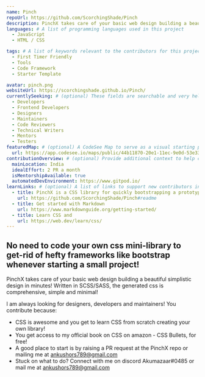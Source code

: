 ```yaml
---
name: Pinch
repoUrl: https://github.com/ScorchingShade/Pinch
description: PinchX takes care of your basic web design building a beautiful simplistic design in minutes! Written in SCSS/SASS, the generated css is comprehensive, simple and minimal!
languages: # A list of programming languages used in this project
  - JavaScript
  - HTML / CSS

tags: # A list of keywords relevant to the contributors for this project
  - First Timer Friendly
  - Tools
  - Code Framework
  - Starter Template

avatar: pinch.png
websiteUrl: https://scorchingshade.github.io/Pinch/
currentlySeeking: # (optional) These fields are searchable and very helpful for contributors to match well with your project
  - Developers
  - Frontend Developers
  - Designers
  - Maintainers
  - Code Reviewers
  - Technical Writers
  - Mentors
  - Testers
featuredMap: # (optional) A CodeSee Map to serve as a visual starting point for contributors
  url: https://app.codesee.io/maps/public/44b11870-20e1-11ec-9e0d-53e330c73b66
contributionOverview: # (optional) Provide additional context to help contributors match well with your project
  mainLocation: India
  idealEffort: 2 PR a month
  isMentorshipAvailable: true
  automatedDevEnvironment: https://www.gitpod.io/
learnLinks: # (optional) A list of links to support new contributors in learning about your project and tech stack and culture / community
  - title: PinchX is a CSS library for quickly bootstrapping a prototype app
    url: https://github.com/ScorchingShade/Pinch#readme
  - title: Get started with Markdown
    url: https://www.markdownguide.org/getting-started/
  - title: Learn CSS and
    url: https://web.dev/learn/css/
---
```


<!-- Divide your content into sections using our handy shortcodes. Each section is optional -->

<Overview>

## No need to code your own css mini-library to get-rid of hefty frameworks like bootstrap whenever starting a small project!
PinchX takes care of your basic web design building a beautiful simplistic design in minutes!
Written in SCSS/SASS, the generated css is comprehensive, simple and minimal!
</Overview>

<Contributing>

I am always looking for designers, developers and maintainers! You contribute because:

- CSS is awesome and you get to learn CSS from scratch creating your own library!
- You get access to my official book on CSS on amazon - CSS Bullets, for free!
- A good place to start is by raising a PR request at the PinchX repo or mailing me at ankushors789@gmail.com
- Stuck on what to do? Connect with me on discord Akumazaar#0485 or mail me at ankushors789@gmail.com



</Contributing>
